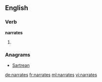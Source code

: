==English==

===Verb===
'''narrates'''

# {{third-person singular of|narrate}}

===Anagrams===
* [[Sartrean#English|Sartrean]]

[[de:narrates]]
[[fr:narrates]]
[[ml:narrates]]
[[vi:narrates]]